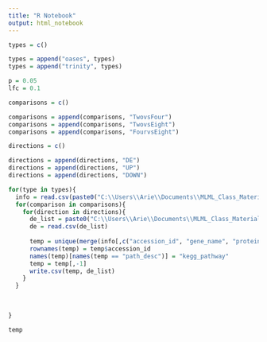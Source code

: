 ```yaml
---
title: "R Notebook"
output: html_notebook
---
```


```r
types = c()

types = append("oases", types)
types = append("trinity", types)

p = 0.05
lfc = 0.1

comparisons = c()

comparisons = append(comparisons, "TwovsFour")
comparisons = append(comparisons, "TwovsEight")
comparisons = append(comparisons, "FourvsEight")

directions = c()

directions = append(directions, "DE")
directions = append(directions, "UP")
directions = append(directions, "DOWN")

for(type in types){
  info = read.csv(paste0("C:\\Users\\Arie\\Documents\\MLML_Class_Materials\\Logan_Lab\\Thesis_data\\annotation\\sw_Zuri_", type, "_kegg_info.csv"))
  for(comparison in comparisons){
    for(direction in directions){
      de_list = paste0("C:\\Users\\Arie\\Documents\\MLML_Class_Materials\\Logan_Lab\\Thesis_data\\data_analysis\\DE_lists\\Zuri_", type, "_", comparison, "_P", p, "C", lfc, "_", direction, ".csv")
      de = read.csv(de_list)
      
      temp = unique(merge(info[,c("accession_id", "gene_name", "protein_name", "go.biological_process.", "go.molecular_function.", "go.cellular_component.", "path_desc")], de, by.x = "accession_id", by.y = "X"))
      rownames(temp) = temp$accession_id
      names(temp)[names(temp == "path_desc")] = "kegg_pathway"
      temp = temp[,-1]
      write.csv(temp, de_list)
    }
  }
  
  
  
}
```


```r
temp
```

